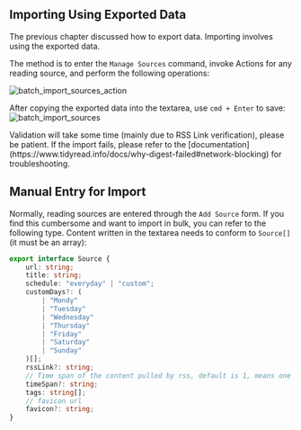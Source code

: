 
## Importing Using Exported Data

The previous chapter discussed how to export data. Importing involves using the exported data.

The method is to enter the `Manage Sources` command, invoke Actions for any reading source, and perform the following operations:

![batch_import_sources_action](https://tidyread.s3.us-west-2.amazonaws.com/batch_import_sources_action.png)

After copying the exported data into the textarea, use `cmd + Enter` to save:
![batch_import_sources](https://tidyread.s3.us-west-2.amazonaws.com/batch_import_sources.png)

<Callout type="info">
    Validation will take some time (mainly due to RSS Link verification), please be patient.
</Callout>
<Callout type="warning">
    If the import fails, please refer to the [documentation](https://www.tidyread.info/docs/why-digest-failed#network-blocking) for troubleshooting.
</Callout>

## Manual Entry for Import

Normally, reading sources are entered through the `Add Source` form. If you find this cumbersome and want to import in bulk, you can refer to the following type. Content written in the textarea needs to conform to `Source[]` (it must be an array):

```typescript
export interface Source {
    url: string;
    title: string;
    schedule: "everyday" | "custom";
    customDays?: (
        | "Mondy"
        | "Tuesday"
        | "Wednesday"
        | "Thursday"
        | "Friday"
        | "Saturday"
        | "Sunday"
    )[];
    rssLink?: string;
    // Time span of the content pulled by rss, default is 1, means one day
    timeSpan?: string;
    tags: string[];
    // favicon url
    favicon?: string;
}
```